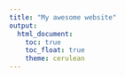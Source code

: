 ```yaml
---
title: "My awesome website"
output: 
  html_document:
    toc: true
    toc_float: true
    theme: cerulean
---
```



